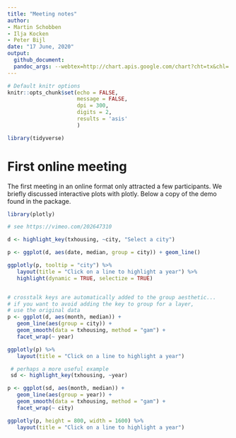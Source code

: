 ```yaml
---
title: "Meeting notes"
author:
- Martin Schobben
- Ilja Kocken
- Peter Bijl
date: "17 June, 2020"
output:
  github_document:
  pandoc_args: --webtex=http://chart.apis.google.com/chart?cht=tx&chl=
---
```





```r
# Default knitr options
knitr::opts_chunk$set(echo = FALSE,
                      message = FALSE,
                      dpi = 300,
                      digits = 2,
                      results = 'asis'
                      )

library(tidyverse)

```

# First online meeting

The first meeting in an online format only attracted a few participants. We briefly discussed interactive plots with plotly. Below a copy of the demo found in the package.

```r
library(plotly)

# see https://vimeo.com/202647310 

d <- highlight_key(txhousing, ~city, "Select a city")

p <- ggplot(d, aes(date, median, group = city)) + geom_line()

ggplotly(p, tooltip = "city") %>%
   layout(title = "Click on a line to highlight a year") %>%
   highlight(dynamic = TRUE, selectize = TRUE)


# crosstalk keys are automatically added to the group aesthetic...
# if you want to avoid adding the key to group for a layer,
# use the original data
p <- ggplot(d, aes(month, median)) +
   geom_line(aes(group = city)) + 
   geom_smooth(data = txhousing, method = "gam") + 
   facet_wrap(~ year)

ggplotly(p) %>%
   layout(title = "Click on a line to highlight a year")

 # perhaps a more useful example
 sd <- highlight_key(txhousing, ~year)

p <- ggplot(sd, aes(month, median)) +
   geom_line(aes(group = year)) + 
   geom_smooth(data = txhousing, method = "gam") + 
   facet_wrap(~ city)

ggplotly(p, height = 800, width = 1600) %>%
   layout(title = "Click on a line to highlight a year")

```


